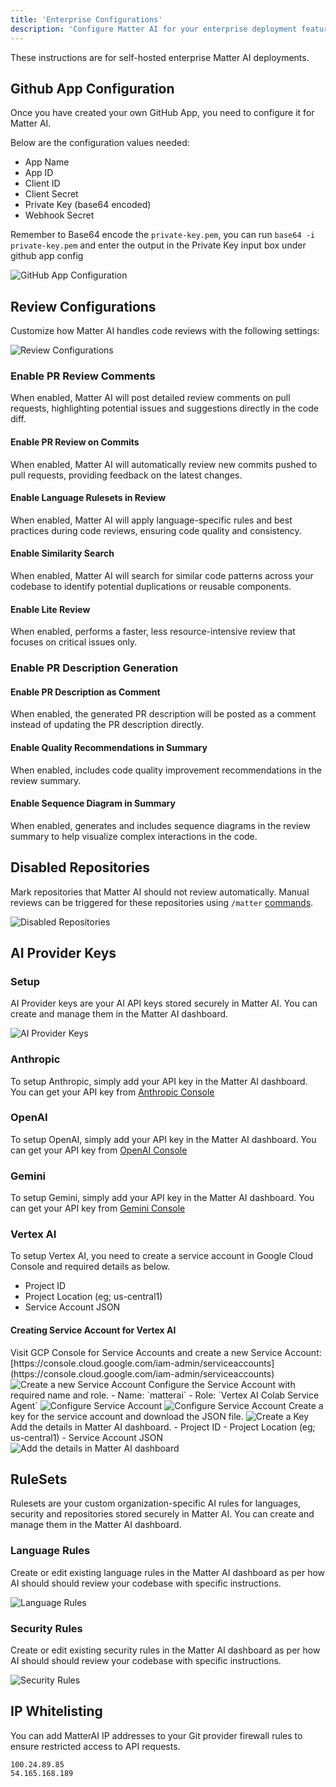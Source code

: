 ```yaml
---
title: 'Enterprise Configurations'
description: 'Configure Matter AI for your enterprise deployment features as per your organization'
---
```


<Note>
These instructions are for self-hosted enterprise Matter AI deployments.
</Note>

## Github App Configuration

Once you have created your own GitHub App, you need to configure it for Matter AI.

Below are the configuration values needed:

- App Name
- App ID
- Client ID
- Client Secret
- Private Key (base64 encoded)
- Webhook Secret

<Warning>Remember to Base64 encode the `private-key.pem`, you can run `base64 -i private-key.pem` and enter the output in the Private Key input box under github app config</Warning>


<Frame>
<img src="/images/enterprise/github-app-config.png" alt="GitHub App Configuration" />
</Frame>

## Review Configurations

Customize how Matter AI handles code reviews with the following settings:

<Frame>
<img src="/images/enterprise/review-configurations.png" alt="Review Configurations" />
</Frame>

### **Enable PR Review Comments** 
When enabled, Matter AI will post detailed review comments on pull requests, highlighting potential issues and suggestions directly in the code diff.

#### Enable PR Review on Commits
When enabled, Matter AI will automatically review new commits pushed to pull requests, providing feedback on the latest changes.

#### Enable Language Rulesets in Review
When enabled, Matter AI will apply language-specific rules and best practices during code reviews, ensuring code quality and consistency.

#### Enable Similarity Search
When enabled, Matter AI will search for similar code patterns across your codebase to identify potential duplications or reusable components.

#### Enable Lite Review
When enabled, performs a faster, less resource-intensive review that focuses on critical issues only.

### **Enable PR Description Generation**

#### Enable PR Description as Comment
When enabled, the generated PR description will be posted as a comment instead of updating the PR description directly.

#### Enable Quality Recommendations in Summary
When enabled, includes code quality improvement recommendations in the review summary.

#### Enable Sequence Diagram in Summary
When enabled, generates and includes sequence diagrams in the review summary to help visualize complex interactions in the code.

## Disabled Repositories
Mark repositories that Matter AI should not review automatically. Manual reviews can be triggered for these repositories using `/matter` [commands](/features/command-list).

<Frame>
<img src="/images/enterprise/disabled-repositories.png" alt="Disabled Repositories" />
</Frame>

## AI Provider Keys

### Setup

AI Provider keys are your AI API keys stored securely in Matter AI. You can create and manage them in the Matter AI dashboard.

<Frame>
<img src="/images/enterprise/ai-provider-keys.png" alt="AI Provider Keys" />
</Frame>

### Anthropic

To setup Anthropic, simply add your API key in the Matter AI dashboard. You can get your API key from [Anthropic Console](https://console.anthropic.com/settings/keys)

### OpenAI

To setup OpenAI, simply add your API key in the Matter AI dashboard. You can get your API key from [OpenAI Console](https://platform.openai.com/api-keys)

### Gemini

To setup Gemini, simply add your API key in the Matter AI dashboard. You can get your API key from [Gemini Console](https://aistudio.google.com/app/apikey)

### Vertex AI

To setup Vertex AI, you need to create a service account in Google Cloud Console and required details as below.

- Project ID
- Project Location (eg; us-central1)
- Service Account JSON

#### Creating Service Account for Vertex AI

<Steps>

<Step title="Create a new Service Account">
Visit GCP Console for Service Accounts and create a new Service Account: [https://console.cloud.google.com/iam-admin/serviceaccounts](https://console.cloud.google.com/iam-admin/serviceaccounts)
<Frame>
<img
  className="block"
  src="/images/enterprise/vertex-ai-1.png"
  alt="Create a new Service Account"
/>
</Frame>
</Step>
<Step title="Configure the Service Account">
Configure the Service Account with required name and role.
- Name: `matterai`
- Role: `Vertex AI Colab Service Agent`

<Frame>
<img
  className="block"
  src="/images/enterprise/vertex-ai-2.png"
  alt="Configure Service Account"
/>
</Frame>

<Frame>
<img
  className="block"
  src="/images/enterprise/vertex-ai-3.png"
  alt="Configure Service Account"
/>
</Frame>
</Step>

<Step title="Create a Key">
Create a key for the service account and download the JSON file.

<Frame>
<img
  className="block"
  src="/images/enterprise/vertex-ai-4.png"
  alt="Create a Key"
/>
</Frame>
</Step>

<Step title="Add the details in Matter AI dashboard">
Add the details in Matter AI dashboard.
- Project ID
- Project Location (eg; us-central1)
- Service Account JSON

<Frame>
<img
  className="block"
  src="/images/enterprise/vertex-ai-5.png"
  alt="Add the details in Matter AI dashboard"
/>
</Frame>
</Step>
</Steps>


## RuleSets
Rulesets are your custom organization-specific AI rules for languages, security and repositories stored securely in Matter AI. You can create and manage them in the Matter AI dashboard.

### Language Rules
Create or edit existing language rules in the Matter AI dashboard as per how AI should should review your codebase with specific instructions.

<Frame>
<img src="/images/enterprise/language-rules.png" alt="Language Rules" />
</Frame>

### Security Rules
Create or edit existing security rules in the Matter AI dashboard as per how AI should should review your codebase with specific instructions.

<Frame>
<img src="/images/enterprise/security-rules.png" alt="Security Rules" />
</Frame>


## IP Whitelisting
You can add MatterAI IP addresses to your Git provider firewall rules to ensure restricted access to API requests.

```
100.24.89.85
54.165.168.189
```